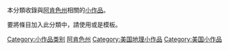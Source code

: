 {{hiddencat}}
{{Catnav|頁面分類|地理|地理小作品|美洲地理小作品|美国地理小作品}}
{{Catnav|頁面分類|地理|各國地理|美国地理|美国地理小作品}}

本分類收錄與[[阿肯色州|阿肯色州]]相關的[[Wikipedia:小作品|小作品]]。

要將條目加入此分類中，請使用'''{{tl|Arkansas-stub}}'''或是'''{{tl|AR-stub}}'''模板。

[[Category:小作品类别|Category:小作品类别]]
[[Category:阿肯色州|]]
[[Category:美国地理小作品|Category:美国地理小作品]]
[[Category:美国小作品|Category:美国小作品]]